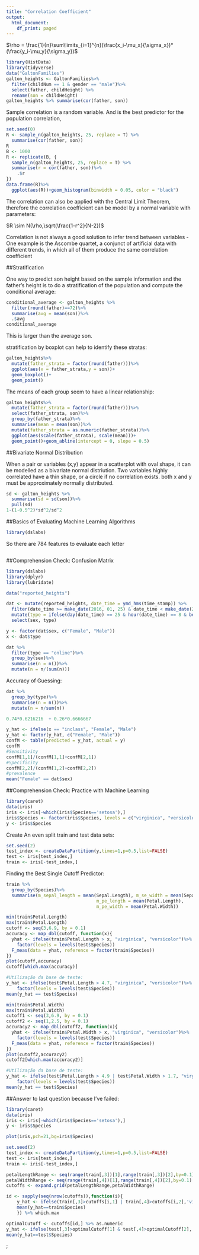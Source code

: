 ```yaml
---
title: "Correlation Coefficient"
output:
  html_document:
    df_print: paged
---
```


$\rho = \frac{1}{n}\sum\limits_{i=1}^{n}(\frac{x_i-\mu_x}{\sigma_x})*(\frac{y_i-\mu_y}{\sigma_y})$ 

```r

library(HistData)
library(tidyverse)
data("GaltonFamilies")
galton_heights <- GaltonFamilies%>%
  filter(childNum == 1 & gender == "male")%>%
  select(father, childHeight) %>%
  rename(son = childHeight)
galton_heights %>% summarise(cor(father, son))

```

Sample correlation is a random variable. And is the best predictor for the population correlation,

```r
set.seed(0)
R <- sample_n(galton_heights, 25, replace = T) %>%
  summarise(cor(father, son))
R
B <- 1000
R <- replicate(B, {
  sample_n(galton_heights, 25, replace = T) %>%
  summarise(r = cor(father, son))%>%
    .$r
})
data.frame(R)%>%
  ggplot(aes(R))+geom_histogram(binwidth = 0.05, color = "black")
```

The correlation can also be applied with the Central Limit Theorem, therefore the correlation coefficient can be model by
a normal variable with parameters:

$R \sim N(\rho,\sqrt(\frac{1-r^2}{N-2})$

Correlation is not always a good solution to infer trend between variables
 - One example is the Ascombe quartet, a conjunct of artificial data with different trends, in which all of them produce the same correlation coefficient
 
##Stratification

One way to predict son height based on the sample information and the father's height is to do a stratification of the population and compute the conditional average:

```r
conditional_average <- galton_heights %>%
  filter(round(father)==72)%>%
  summarise(avg = mean(son))%>%
  .$avg
conditional_average
```
This is larger than the average son.

stratification by boxplot can help to identify these stratas:

```r
galton_heights%>%
  mutate(father_strata = factor(round(father)))%>%
  ggplot(aes(x = father_strata,y = son))+
  geom_boxplot()+
  geom_point()
```

The means of each group seem to have a linear relationship:
```r
galton_heights%>%
  mutate(father_strata = factor(round(father)))%>%
  select(father_strata, son)%>%
  group_by(father_strata)%>%
  summarise(mean = mean(son))%>%
  mutate(father_strata = as.numeric(father_strata))%>%
  ggplot(aes(scale(father_strata), scale(mean)))+
  geom_point()+geom_abline(intercept = 0, slope = 0.5)
```

##Bivariate Normal Distribution

When a pair or variables (x,y) appear in a scatterplot with oval shape, it can be modelled as a bivariate normal distriution. Two variables highly correlated have a thin shape, or a circle if no correlation exists.
both x and y must be approximately normally distributed.


```r
sd <- galton_heights %>%
  summarise(sd = sd(son))%>%
  pull(sd)
1-(1-0.5^2)*sd^2/sd^2 

```


##Basics of Evaluating Machine Learning Algorithms

```r
library(dslabs)

```
So there are 784 features to evaluate each letter

```r

```



##Comprehension Check: Confusion Matrix

```r
library(dslabs)
library(dplyr)
library(lubridate)

data("reported_heights")

dat <- mutate(reported_heights, date_time = ymd_hms(time_stamp)) %>%
  filter(date_time >= make_date(2016, 01, 25) & date_time < make_date(2016, 02, 1)) %>%
  mutate(type = ifelse(day(date_time) == 25 & hour(date_time) == 8 & between(minute(date_time), 15, 30), "inclass","online")) %>%
  select(sex, type)

y <- factor(dat$sex, c("Female", "Male"))
x <- dat$type
```

```r
dat %>%
  filter(type == "online")%>%
  group_by(sex)%>%
  summarise(n = n())%>%
  mutate(n = n/(sum(n)))
```

Accuracy of Guessing:


```r
dat %>%
  group_by(type)%>%
  summarise(n = n())%>%
  mutate(n = n/sum(n))

0.74*0.6216216	+ 0.26*0.6666667 
```

```r
y_hat <- ifelse(x == "inclass", "Female", "Male")
y_hat <- factor(y_hat, c("Female", "Male"))
confM <- table(predicted = y_hat, actual = y)
confM
#Sensitivity
confM[1,1]/(confM[1,1]+confM[2,1])
#Specificity
confM[2,2]/(confM[1,2]+confM[2,2])
#prevalence
mean("Female" == dat$sex)
```



##Comprehension Check: Practice with Machine Learning

```r
library(caret)
data(iris)
iris <- iris[-which(iris$Species=='setosa'),]
iris$Species <- factor(iris$Species, levels = c("virginica", "versicolor"))
y <- iris$Species

```
Create An even split train and test data sets:

```r
set.seed(2)
test_index <- createDataPartition(y,times=1,p=0.5,list=FALSE)
test <- iris[test_index,]
train <- iris[-test_index,]
```

Finding the Best Single Cutoff Predictor:
```r
train %>%
  group_by(Species)%>%
  summarise(m_sepal_length = mean(Sepal.Length), m_se_width = mean(Sepal.Width),
                                  m_pe_length = mean(Petal.Length), 
                                  m_pe_width = mean(Petal.Width))
```


```r
min(train$Petal.Length)
max(train$Petal.Length)
cutoff <- seq(3,6.9, by = 0.1)
accuracy <- map_dbl(cutoff, function(x){
  yhat <- ifelse(train$Petal.Length > x, "virginica", "versicolor")%>%
    factor(levels = levels(test$Species))
  F_meas(data = yhat, reference = factor(train$Species))
})
plot(cutoff,accuracy)
cutoff[which.max(accuracy)]

#Utilização da base de teste:
y_hat <- ifelse(test$Petal.Length > 4.7, "virginica", "versicolor")%>%
    factor(levels = levels(test$Species))
mean(y_hat == test$Species)

```


```r
min(train$Petal.Width)
max(train$Petal.Width)
cutoff1 <- seq(3,6.9, by = 0.1)
cutoff2 <- seq(1,2.5, by = 0.1)
accuracy2 <- map_dbl(cutoff2, function(x){
  yhat <- ifelse(train$Petal.Width > x, "virginica", "versicolor")%>%
    factor(levels = levels(test$Species))
  F_meas(data = yhat, reference = factor(train$Species))
})
plot(cutoff2,accuracy2)
cutoff2[which.max(accuracy2)]

#Utilização da base de teste:
y_hat <- ifelse(test$Petal.Length > 4.9 | test$Petal.Width > 1.7, "virginica", "versicolor")%>%
    factor(levels = levels(test$Species))
mean(y_hat == test$Species)

```

##Answer to last question because I've failed:

```r
library(caret)
data(iris)
iris <- iris[-which(iris$Species=='setosa'),]
y <- iris$Species

plot(iris,pch=21,bg=iris$Species)

set.seed(2)
test_index <- createDataPartition(y,times=1,p=0.5,list=FALSE)
test <- iris[test_index,]
train <- iris[-test_index,]

petalLengthRange <- seq(range(train[,3])[1],range(train[,3])[2],by=0.1)
petalWidthRange <- seq(range(train[,4])[1],range(train[,4])[2],by=0.1)
cutoffs <- expand.grid(petalLengthRange,petalWidthRange)

id <- sapply(seq(nrow(cutoffs)),function(i){
	y_hat <- ifelse(train[,3]>cutoffs[i,1] | train[,4]>cutoffs[i,2],'virginica','versicolor')
	mean(y_hat==train$Species)
	}) %>% which.max

optimalCutoff <- cutoffs[id,] %>% as.numeric
y_hat <- ifelse(test[,3]>optimalCutoff[1] & test[,4]>optimalCutoff[2],'virginica','versicolor')
mean(y_hat==test$Species)
```


;
